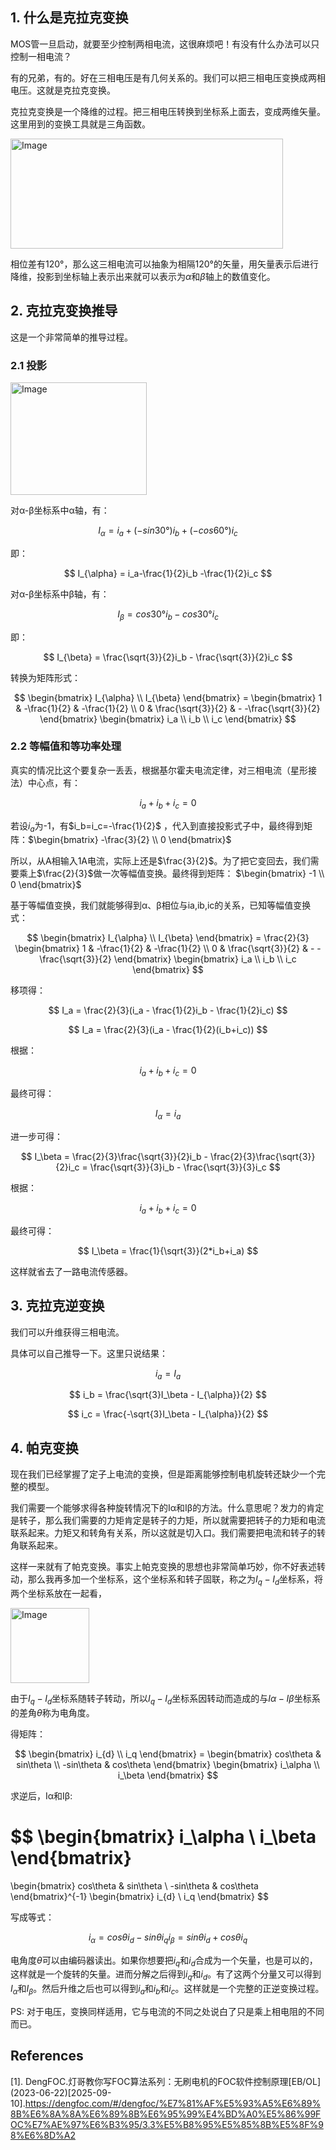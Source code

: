 

<WordCount>

## 1. 什么是克拉克变换

MOS管一旦启动，就要至少控制两相电流，这很麻烦吧！有没有什么办法可以只控制一相电流？

有的兄弟，有的。好在三相电压是有几何关系的。我们可以把三相电压变换成两相电压。这就是克拉克变换。

克拉克变换是一个降维的过程。把三相电压转换到坐标系上面去，变成两维矢量。这里用到的变换工具就是三角函数。

<img width="436" height="176" alt="Image" src="https://github.com/user-attachments/assets/7c9903ab-91d7-4645-b520-49af275abc70" />


相位差有120°，那么这三相电流可以抽象为相隔120°的矢量，用矢量表示后进行降维，投影到坐标轴上表示出来就可以表示为$\alpha$和$\beta$轴上的数值变化。

## 2. 克拉克变换推导

这是一个非常简单的推导过程。


### 2.1 投影

<img width="218" height="180" alt="Image" src="https://github.com/user-attachments/assets/4717518b-d74c-400f-9230-51bec65f77de" />

对α-β坐标系中α轴，有：

$$
I_{\alpha} = i_a + (-sin30°)i_b + (-cos60°)i_c
$$

即：

$$
I_{\alpha} = i_a-\frac{1}{2}i_b -\frac{1}{2}i_c
$$


对α-β坐标系中β轴，有：

$$
I_{\beta} = cos30°i_b - cos30°i_c
$$

即：

$$
I_{\beta} = \frac{\sqrt{3}}{2}i_b - \frac{\sqrt{3}}{2}i_c
$$

转换为矩阵形式：

$$
\begin{bmatrix}
I_{\alpha} \\
I_{\beta}
\end{bmatrix} = 
\begin{bmatrix}
1 & -\frac{1}{2} & -\frac{1}{2} \\
0 & \frac{\sqrt{3}}{2} & - -\frac{\sqrt{3}}{2}
\end{bmatrix}
\begin{bmatrix}
i_a \\
i_b \\
i_c
\end{bmatrix}
$$

### 2.2 等幅值和等功率处理

真实的情况比这个要复杂一丢丢，根据基尔霍夫电流定律，对三相电流（星形接法）中心点，有：

$$
i_a+i_b+i_c=0
$$

若设$i_a$为-1，有$i_b=i_c=-\frac{1}{2}$ ，代入到直接投影式子中，最终得到矩阵：$\begin{bmatrix}
-\frac{3}{2} \\
0
\end{bmatrix}$

所以，从A相输入1A电流，实际上还是$\frac{3}{2}$。为了把它变回去，我们需要乘上$\frac{2}{3}$做一次等幅值变换。最终得到矩阵：
$\begin{bmatrix}
-1 \\
0
\end{bmatrix}$

基于等幅值变换，我们就能够得到α、β相位与ia,ib​,ic​的关系，已知等幅值变换式：

$$
\begin{bmatrix}
I_{\alpha} \\
I_{\beta}
\end{bmatrix} = \frac{2}{3}
\begin{bmatrix}
1 & -\frac{1}{2} & -\frac{1}{2} \\
0 & \frac{\sqrt{3}}{2} & - -\frac{\sqrt{3}}{2}
\end{bmatrix}
\begin{bmatrix}
i_a \\
i_b \\
i_c
\end{bmatrix}
$$

移项得：

$$
I_a = \frac{2}{3}(i_a - \frac{1}{2}i_b - \frac{1}{2}i_c)
$$

$$
I_a = \frac{2}{3}(i_a - \frac{1}{2}(i_b+i_c))
$$

根据：

$$
i_a+i_b+i_c=0
$$

最终可得：

$$
I_{\alpha} = i_a
$$

进一步可得：

$$
I_\beta = \frac{2}{3}\frac{\sqrt{3}}{2}i_b - \frac{2}{3}\frac{\sqrt{3}}{2}i_c
= \frac{\sqrt{3}}{3}i_b - \frac{\sqrt{3}}{3}i_c
$$

根据：

$$
i_a+i_b+i_c=0
$$

最终可得：

$$
I_\beta = \frac{1}{\sqrt{3}}(2*i_b+i_a)
$$

这样就省去了一路电流传感器。

## 3. 克拉克逆变换

我们可以升维获得三相电流。

具体可以自己推导一下。这里只说结果：

$$
i_a = I_a 
$$

$$
i_b = \frac{\sqrt{3}I_\beta - I_{\alpha}}{2}
$$

$$
i_c = \frac{-\sqrt{3}I_\beta - I_{\alpha}}{2}
$$

## 4. 帕克变换

现在我们已经掌握了定子上电流的变换，但是距离能够控制电机旋转还缺少一个完整的模型。

我们需要一个能够求得各种旋转情况下的Iα​和Iβ的方法。什么意思呢？发力的肯定是转子，那么我们需要的力矩肯定是转子的力矩，所以就需要把转子的力矩和电流联系起来。力矩又和转角有关系，所以这就是切入口。我们需要把电流和转子的转角联系起来。

这样一来就有了帕克变换。事实上帕克变换的思想也非常简单巧妙，你不好表述转动，那么我再多加一个坐标系，这个坐标系和转子固联，称之为$I_q - I_d$坐标系，将两个坐标系放在一起看，

<img width="126" height="120" alt="Image" src="https://github.com/user-attachments/assets/7f2eb302-69af-4518-9142-9071c7a8da1b" />

由于$I_q - I_d$坐标系随转子转动，所以$I_q - I_d$坐标系因转动而造成的与$Iα−Iβ$​坐标系的差角$θ$称为电角度。

得矩阵：

$$
\begin{bmatrix}
i_{d} \\
i_q
\end{bmatrix} =
\begin{bmatrix}
cos\theta & sin\theta \\
-sin\theta & cos\theta
\end{bmatrix}
\begin{bmatrix}
i_\alpha \\
i_\beta
\end{bmatrix}
$$

求逆后，Iα​和Iβ:

$$
\begin{bmatrix}
i_\alpha \\
i_\beta
\end{bmatrix}
 =
\begin{bmatrix}
cos\theta & sin\theta \\
-sin\theta & cos\theta
\end{bmatrix}^{-1}
\begin{bmatrix}
i_{d} \\
i_q
\end{bmatrix}
$$

写成等式：

$$
i_\alpha = cos\theta i_{d} - sin\theta i_q
i_\beta = sin\theta i_{d} + cos\theta i_q
$$

电角度$\theta$可以由编码器读出。如果你想要把$i_q$和$i_d$合成为一个矢量，也是可以的，这样就是一个旋转的矢量。进而分解之后得到$i_q$和$i_d$。有了这两个分量又可以得到$I_\alpha$和$I_\beta$。然后升维之后也可以得到$i_a$和$i_b$和$i_c$。这样就是一个完整的正逆变换过程。

PS: 对于电压，变换同样适用，它与电流的不同之处说白了只是乘上相电阻的不同而已。


## References

[1]. DengFOC.灯哥教你写FOC算法系列：无刷电机的FOC软件控制原理\[EB/OL\]\(2023-06-22\)\[2025-09-10\].https://dengfoc.com/#/dengfoc/%E7%81%AF%E5%93%A5%E6%89%8B%E6%8A%8A%E6%89%8B%E6%95%99%E4%BD%A0%E5%86%99FOC%E7%AE%97%E6%B3%95/3.3%E5%B8%95%E5%85%8B%E5%8F%98%E6%8D%A2


</WordCount>